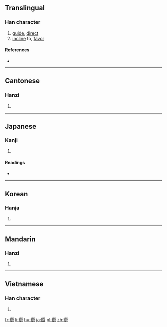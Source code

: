 ==Translingual==

===Han character===
{{Han char|rn=30|rad=口|as=16|sn=19|four=2722<sub>7</sub>|canj=女中竹月口 (VLHBR)|ids=⿱[[鄉]][[向]]}}

# [[guide]], [[direct]]
# [[incline]] to, [[favor]]

====References====
* {{Han ref|kx=0213.380|dkj=04565|dj=0436.170|hdz=10698.080|uh=56AE|ud=22190|bh=C251|bd=49745}}

----

==Cantonese==

===Hanzi===
{{yue-hanzi|jyut=[[hoeng2]], [[hoeng3]]|y=heung2, heung3}}

# {{defn|lang=yue|sort=口16}}

----

==Japanese==

===Kanji===
{{ja-kanji|grade=|rs=口16}}

# {{defn|lang=ja|sort=口16}}

====Readings====
* {{ja-readings|on=[[こう]] (kō), [[きょう]] (kyō)|kun=[[むかう]] (mukau), [[さきに]] (sakini)}}

----

==Korean==

===Hanja===
{{ko-hanja|hangeul=향|rv=hyang|mr=hyang}}

# {{defn|lang=ko|sort=口16}}

----

==Mandarin==

===Hanzi===
{{cmn-hanzi|pin=[[xiàng]] ([[xiang4]])|wg=hsiang<sup>4</sup>}}

# {{defn|lang=cmn|sort=口16}}

----

==Vietnamese==

===Han character===
{{vi-hantu|[[hưởng]], [[hướng]]|rs=口16}}

# {{defn|lang=vi|sort=口16}}

[[fr:嚮]]
[[li:嚮]]
[[hu:嚮]]
[[ja:嚮]]
[[pl:嚮]]
[[zh:嚮]]